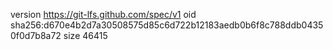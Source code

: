 version https://git-lfs.github.com/spec/v1
oid sha256:d670e4b2d7a30508575d85c6d722b12183aedb0b6f8c788ddb04350f0d7b8a72
size 46415
